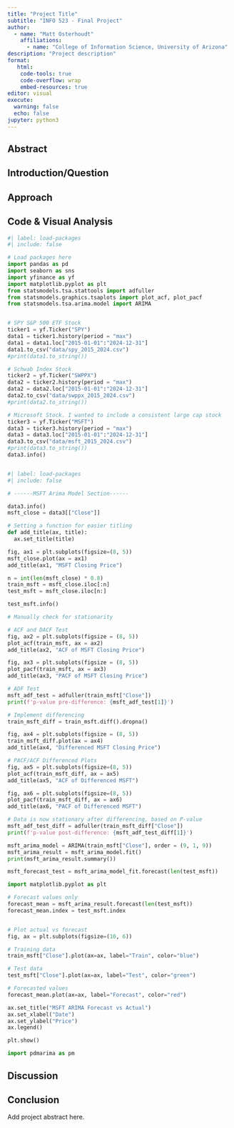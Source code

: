 ```yaml
---
title: "Project Title"
subtitle: "INFO 523 - Final Project"
author: 
  - name: "Matt Osterhoudt"
    affiliations:
      - name: "College of Information Science, University of Arizona"
description: "Project description"
format:
   html:
    code-tools: true
    code-overflow: wrap
    embed-resources: true
editor: visual
execute:
  warning: false
  echo: false
jupyter: python3
---
```


## Abstract

## Introduction/Question

## Approach

## Code & Visual Analysis

```python
#| label: load-packages
#| include: false

# Load packages here
import pandas as pd
import seaborn as sns
import yfinance as yf
import matplotlib.pyplot as plt
from statsmodels.tsa.stattools import adfuller
from statsmodels.graphics.tsaplots import plot_acf, plot_pacf
from statsmodels.tsa.arima.model import ARIMA


# SPY S&P 500 ETF Stock
ticker1 = yf.Ticker("SPY")
data1 = ticker1.history(period = "max")
data1 = data1.loc["2015-01-01":"2024-12-31"]
data1.to_csv("data/spy_2015_2024.csv")
#print(data1.to_string())

# Schwab Index Stock
ticker2 = yf.Ticker("SWPPX")
data2 = ticker2.history(period = "max")
data2 = data2.loc["2015-01-01":"2024-12-31"]
data2.to_csv("data/swppx_2015_2024.csv")
#print(data2.to_string())

# Microsoft Stock. I wanted to include a consistent large cap stock
ticker3 = yf.Ticker("MSFT")
data3 = ticker3.history(period = "max")
data3 = data3.loc["2015-01-01":"2024-12-31"]
data3.to_csv("data/msft_2015_2024.csv")
#print(data3.to_string())
data3.info()



```

```python
#| label: load-packages
#| include: false

# ------MSFT Arima Model Section------

data3.info()
msft_close = data3[["Close"]]

# Setting a function for easier titling
def add_title(ax, title):
  ax.set_title(title)

fig, ax1 = plt.subplots(figsize=(8, 5))
msft_close.plot(ax = ax1)
add_title(ax1, "MSFT Closing Price")

n = int(len(msft_close) * 0.8)
train_msft = msft_close.iloc[:n]
test_msft = msft_close.iloc[n:]

test_msft.info()

# Manually check for stationarity

# ACF and DACF Test
fig, ax2 = plt.subplots(figsize = (8, 5))
plot_acf(train_msft, ax = ax2)
add_title(ax2, "ACF of MSFT Closing Price")

fig, ax3 = plt.subplots(figsize = (8, 5))
plot_pacf(train_msft, ax = ax3)
add_title(ax3, "PACF of MSFT Closing Price")

# ADF Test
msft_adf_test = adfuller(train_msft["Close"])
print(f'p-value pre-difference: {msft_adf_test[1]}')

# Implement differencing
train_msft_diff = train_msft.diff().dropna()

fig, ax4 = plt.subplots(figsize = (8, 5))
train_msft_diff.plot(ax = ax4)
add_title(ax4, "Differenced MSFT Closing Price")

# PACF/ACF Differenced Plots
fig, ax5 = plt.subplots(figsize=(8, 5))
plot_acf(train_msft_diff, ax = ax5)
add_title(ax5, "ACF of Differenced MSFT")

fig, ax6 = plt.subplots(figsize=(8, 5))
plot_pacf(train_msft_diff, ax = ax6)
add_title(ax6, "PACF of Differenced MSFT")

# Data is now stationary after differencing, based on P-value
msft_adf_test_diff = adfuller(train_msft_diff["Close"])
print(f'p-value post-difference: {msft_adf_test_diff[1]}')

msft_arima_model = ARIMA(train_msft["Close"], order = (9, 1, 9))
msft_arima_result = msft_arima_model.fit()
print(msft_arima_result.summary())

msft_forecast_test = msft_arima_model_fit.forecast(len(test_msft)) 

import matplotlib.pyplot as plt

# Forecast values only
forecast_mean = msft_arima_result.forecast(len(test_msft))
forecast_mean.index = test_msft.index


# Plot actual vs forecast
fig, ax = plt.subplots(figsize=(10, 6))

# Training data
train_msft["Close"].plot(ax=ax, label="Train", color="blue")

# Test data
test_msft["Close"].plot(ax=ax, label="Test", color="green")

# Forecasted values
forecast_mean.plot(ax=ax, label="Forecast", color="red")

ax.set_title("MSFT ARIMA Forecast vs Actual")
ax.set_xlabel("Date")
ax.set_ylabel("Price")
ax.legend()

plt.show()

import pdmarima as pm

```



## Discussion

## Conclusion

Add project abstract here.
